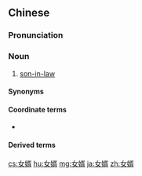 ==Chinese==
{{zh-forms|alt=女壻}}

===Pronunciation===
{{zh-pron
|m=nǚxù,tl=y
|c=neoi5 sai3
|mn=tp,xm:lú-sài/kh,zz:lí-sài/qz:lír-sài
|cat=n
}}

===Noun===
{{zh-noun}}

# [[son-in-law]]

====Synonyms====
{{zh-dial}}

====Coordinate terms====
* {{zh-l|兒媳婦|daughter-in-law}}

====Derived terms====
{{zh-der|招女婿|毛腳女婿|女婿有半子之勞|丈母娘看女婿，越看越有趣|賣了兒子招女婿}}

[[cs:女婿]]
[[hu:女婿]]
[[mg:女婿]]
[[ja:女婿]]
[[zh:女婿]]